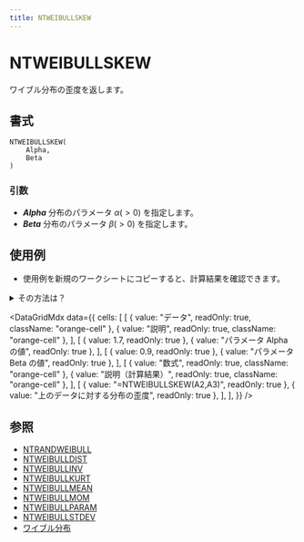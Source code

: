 ```yaml
---
title: NTWEIBULLSKEW
---
```



# NTWEIBULLSKEW

ワイブル分布の歪度を返します。

## 書式

```excel
NTWEIBULLSKEW(
    Alpha,
    Beta
)
```

### 引数

- **_Alpha_** 分布のパラメータ $\alpha(>0)$ を指定します。
- **_Beta_** 分布のパラメータ $\beta(>0)$ を指定します。

## 使用例

- 使用例を新規のワークシートにコピーすると、計算結果を確認できます。

<details>
<summary>その方法は？</summary>

1.  新しいブックまたはワークシートを作成します。
2.  ヘルプ トピックにある使用例を選択します（行番号および列番号を除く）。

    ![Selecting an example from Help](./../../assets/functions/HowToCopy.png)

    ヘルプから使用例を選択する

3.  Ctrl キーを押しながら C キーを押します。
4.  ワークシートのセル A1 を選択し、Ctrl キーを押しながら V キーを押します。
5.  計算結果と結果を返す数式の表示を切り替えるには、Ctrl キーを押しながら ` (アクサン グラーブ) キーを押すか、または [ツール] メニューの [ワークシート分析] をポイントし、[ワークシート分析モード] をクリックします。

</details>

<DataGridMdx
  data={{
    cells: [
      [
        { value: "データ", readOnly: true, className: "orange-cell" },
        { value: "説明", readOnly: true, className: "orange-cell" },
      ],
      [
        { value: 1.7, readOnly: true },
        { value: "パラメータ Alpha の値", readOnly: true },
      ],
      [
        { value: 0.9, readOnly: true },
        { value: "パラメータ Beta の値", readOnly: true },
      ],
      [
        { value: "数式", readOnly: true, className: "orange-cell" },
        { value: "説明（計算結果）", readOnly: true, className: "orange-cell" },
      ],
      [
        { value: "=NTWEIBULLSKEW(A2,A3)", readOnly: true },
        { value: "上のデータに対する分布の歪度", readOnly: true },
      ],
    ],
  }}
/>

## 参照

- [NTRANDWEIBULL](https://www.ntrand.com/jp/ntrandweibull/)
- [NTWEIBULLDIST](https://www.ntrand.com/jp/ntweibulldist/)
- [NTWEIBULLINV](https://www.ntrand.com/jp/ntweibullinv/)
- [NTWEIBULLKURT](https://www.ntrand.com/jp/ntweibullkurt/)
- [NTWEIBULLMEAN](https://www.ntrand.com/jp/ntweibullmean/)
- [NTWEIBULLMOM](https://www.ntrand.com/jp/ntweibullmom/)
- [NTWEIBULLPARAM](https://www.ntrand.com/jp/ntweibullparam/)
- [NTWEIBULLSTDEV](https://www.ntrand.com/jp/ntweibullstdev/)
- [ワイブル分布](https://www.ntrand.com/jp/weibull-distribution/)
